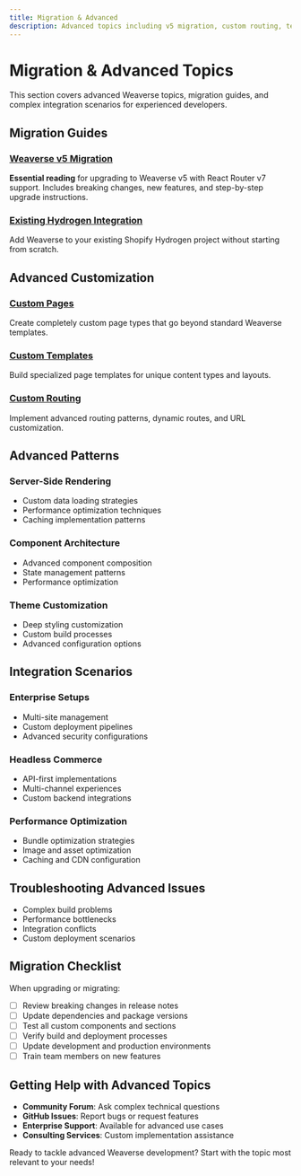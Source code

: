 ```yaml
---
title: Migration & Advanced
description: Advanced topics including v5 migration, custom routing, templates, and integrating Weaverse into existing projects.
---
```


# Migration & Advanced Topics

This section covers advanced Weaverse topics, migration guides, and complex integration scenarios for experienced developers.

## Migration Guides

### [Weaverse v5 Migration](migration-advanced/v5-migration)
**Essential reading** for upgrading to Weaverse v5 with React Router v7 support. Includes breaking changes, new features, and step-by-step upgrade instructions.

### [Existing Hydrogen Integration](migration-advanced/existing-hydrogen)
Add Weaverse to your existing Shopify Hydrogen project without starting from scratch.

## Advanced Customization

### [Custom Pages](migration-advanced/custom-pages)
Create completely custom page types that go beyond standard Weaverse templates.

### [Custom Templates](migration-advanced/custom-templates)
Build specialized page templates for unique content types and layouts.

### [Custom Routing](migration-advanced/custom-routing)
Implement advanced routing patterns, dynamic routes, and URL customization.

## Advanced Patterns

### Server-Side Rendering
- Custom data loading strategies
- Performance optimization techniques
- Caching implementation patterns

### Component Architecture
- Advanced component composition
- State management patterns
- Performance optimization

### Theme Customization
- Deep styling customization
- Custom build processes
- Advanced configuration options

## Integration Scenarios

### Enterprise Setups
- Multi-site management
- Custom deployment pipelines
- Advanced security configurations

### Headless Commerce
- API-first implementations
- Multi-channel experiences
- Custom backend integrations

### Performance Optimization
- Bundle optimization strategies
- Image and asset optimization
- Caching and CDN configuration

## Troubleshooting Advanced Issues

- Complex build problems
- Performance bottlenecks
- Integration conflicts
- Custom deployment scenarios

## Migration Checklist

When upgrading or migrating:

- [ ] Review breaking changes in release notes
- [ ] Update dependencies and package versions
- [ ] Test all custom components and sections
- [ ] Verify build and deployment processes
- [ ] Update development and production environments
- [ ] Train team members on new features

## Getting Help with Advanced Topics

- **Community Forum**: Ask complex technical questions
- **GitHub Issues**: Report bugs or request features
- **Enterprise Support**: Available for advanced use cases
- **Consulting Services**: Custom implementation assistance

Ready to tackle advanced Weaverse development? Start with the topic most relevant to your needs!